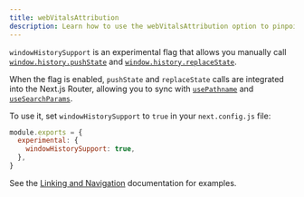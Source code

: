 ```yaml
---
title: webVitalsAttribution
description: Learn how to use the webVitalsAttribution option to pinpoint the source of Web Vitals issues.
---
```


`windowHistorySupport` is an experimental flag that allows you manually call [`window.history.pushState`](https://developer.mozilla.org/en-US/docs/Web/API/History/pushState) and [`window.history.replaceState`](https://developer.mozilla.org/en-US/docs/Web/API/History/replaceState).

When the flag is enabled, `pushState` and `replaceState` calls are integrated into the Next.js Router, allowing you to sync with [`usePathname`](/docs/app/api-reference/functions/use-pathname) and [`useSearchParams`](/docs/app/api-reference/functions/use-search-params).

To use it, set `windowHistorySupport` to `true` in your `next.config.js` file:

```js fileName="next.config.js"
module.exports = {
  experimental: {
    windowHistorySupport: true,
  },
}
```

See the [Linking and Navigation](/docs/app/building-your-application/routing/linking-and-navigating#using-the-native-history-api) documentation for examples.
